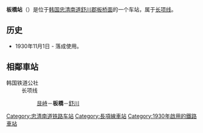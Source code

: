 {{NoteTA|G1=Transport}}
{{Otheruses|板橋站}}
{{unreferenced|time=2014-07-07T04:53:45+00:00}}
{{朝鮮半島車站資訊
|公司色 = #0066b3
|文字色 = 
|站名 = 板橋站<br />{{lang|en|Pangyo}}
|圖片 = Korail Janghang Line Pangyo Station Rearside.jpg
|pxl = 
|圖片說明 =车站站舍
|前一站 = [[艮峙站|艮峙]]
|前一站距離 = 8.3
|後一站距離 = 8.6
|後一站 = [[舒川站|舒川]]
|所屬路線 = [[长项线|长项线]]
|距離 = 112.6
|起點站 = [[天安站|天安]]
|諺文 = 판교역
|朝鮮漢字 = 板橋驛
|文觀部式 =Pangyo-yeok 
|馬-賴式 =P'an'gyo-yǒk
|副站名 = 
|車站編號 = 
|停站路線數 = 
|所屬公司 = [[韩国铁道公社|韩国铁道公社]]
|所在地 =[[忠清南道|忠清南道]][[舒川郡|舒川郡]][[板桥面|板桥面]]
|車站構造 = 地面车站
|月台配置 = 2面4线
|啟用年月日 =1930年11月1日 
|廢站年月日 = 
|上下車人次 = 
|統計年度 = 
|轉車 = 
|備註 = 
|全寬備註 = 
}}

'''板橋站'''（{{kor|諺=판교역|漢=板橋驛|羅=Pangyo yeok|f=y}}）是位于[[韩国|韩国]][[忠清南道|忠清南道]][[舒川郡|舒川郡]][[板桥面|板桥面]]的一个车站，属于[[长项线|长项线]]。

== 历史 ==
*1930年11月1日 - 落成使用。

== 相鄰車站 ==
;韩国铁道公社
:长项线
::[[艮峙站|艮峙]]－'''板橋'''－[[舒川站|舒川]]

{{长项线}}
{{无穷花号}}

[[Category:忠清南道铁路车站|Category:忠清南道铁路车站]]
[[Category:長項線車站|Category:長項線車站]]
[[Category:1930年啟用的鐵路車站|Category:1930年啟用的鐵路車站]]